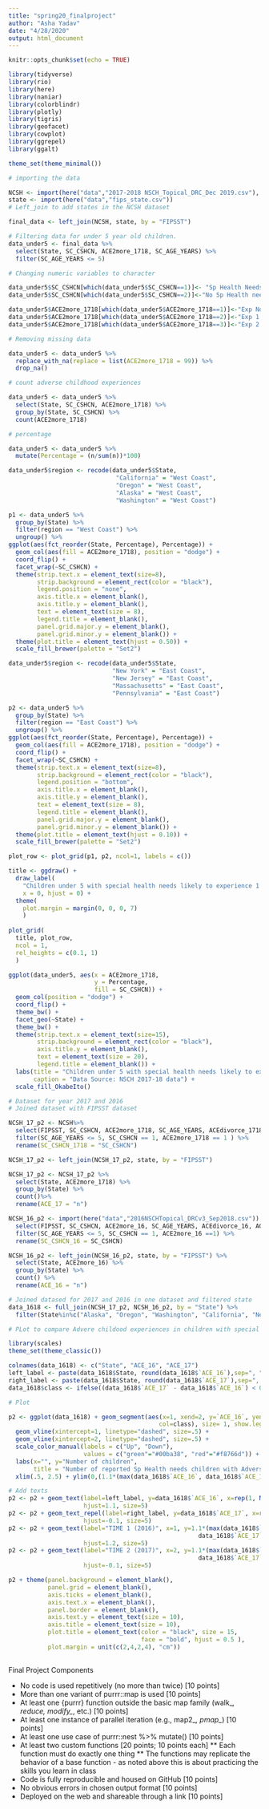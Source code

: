 ```yaml
---
title: "spring20_finalproject"
author: "Asha Yadav"
date: "4/28/2020"
output: html_document
---
```


```r
knitr::opts_chunk$set(echo = TRUE)

library(tidyverse)
library(rio)
library(here)
library(naniar)
library(colorblindr)
library(plotly)
library(tigris)
library(geofacet)
library(cowplot)
library(ggrepel)
library(ggalt)

theme_set(theme_minimal())
```

```r
# importing the data

NCSH <- import(here("data","2017-2018 NSCH_Topical_DRC_Dec 2019.csv"), setclass = "tbl_df")
state <- import(here("data","fips_state.csv"))
# Left_join to add states in the NCSH dataset

final_data <- left_join(NCSH, state, by = "FIPSST")


```


```r
# Filtering data for under 5 year old children.
data_under5 <- final_data %>%
  select(State, SC_CSHCN, ACE2more_1718, SC_AGE_YEARS) %>%
  filter(SC_AGE_YEARS <= 5)

# Changing numeric variables to character

data_under5$SC_CSHCN[which(data_under5$SC_CSHCN==1)]<- "Sp Health Needs"
data_under5$SC_CSHCN[which(data_under5$SC_CSHCN==2)]<-"No Sp Health needs"

data_under5$ACE2more_1718[which(data_under5$ACE2more_1718==1)]<-"Exp No ACE"
data_under5$ACE2more_1718[which(data_under5$ACE2more_1718==2)]<-"Exp 1 ACE"
data_under5$ACE2more_1718[which(data_under5$ACE2more_1718==3)]<-"Exp 2 ACE"

# Removing missing data

data_under5 <- data_under5 %>%
  replace_with_na(replace = list(ACE2more_1718 = 99)) %>%
  drop_na()

# count adverse childhood experiences

data_under5 <- data_under5 %>%
  select(State, SC_CSHCN, ACE2more_1718) %>%
  group_by(State, SC_CSHCN) %>%
  count(ACE2more_1718)

# percentage

data_under5 <- data_under5 %>%
  mutate(Percentage = (n/sum(n))*100)

```


```r

data_under5$region <- recode(data_under5$State,
                              "California" = "West Coast",
                              "Oregon" = "West Coast",
                              "Alaska" = "West Coast",
                              "Washington" = "West Coast")

p1 <- data_under5 %>% 
  group_by(State) %>% 
  filter(region == "West Coast") %>% 
  ungroup() %>% 
ggplot(aes(fct_reorder(State, Percentage), Percentage)) +
  geom_col(aes(fill = ACE2more_1718), position = "dodge") +
  coord_flip() +
  facet_wrap(~SC_CSHCN) +
  theme(strip.text.x = element_text(size=8),
        strip.background = element_rect(color = "black"),
        legend.position = "none",
        axis.title.x = element_blank(),
        axis.title.y = element_blank(),
        text = element_text(size = 8),
        legend.title = element_blank(),
        panel.grid.major.y = element_blank(),
        panel.grid.minor.y = element_blank()) +
  theme(plot.title = element_text(hjust = 0.50)) +
  scale_fill_brewer(palette = "Set2")

data_under5$region <- recode(data_under5$State,
                             "New York" = "East Coast",
                             "New Jersey" = "East Coast",
                             "Massachusetts" = "East Coast",
                             "Pennsylvania" = "East Coast")

p2 <- data_under5 %>% 
  group_by(State) %>% 
  filter(region == "East Coast") %>% 
  ungroup() %>% 
ggplot(aes(fct_reorder(State, Percentage), Percentage)) +
  geom_col(aes(fill = ACE2more_1718), position = "dodge") +
  coord_flip() +
  facet_wrap(~SC_CSHCN) +
  theme(strip.text.x = element_text(size=8),
        strip.background = element_rect(color = "black"),
        legend.position = "bottom",
        axis.title.x = element_blank(),
        axis.title.y = element_blank(),
        text = element_text(size = 8),
        legend.title = element_blank(),
        panel.grid.major.y = element_blank(),
        panel.grid.minor.y = element_blank()) +
  theme(plot.title = element_text(hjust = 0.10)) +
  scale_fill_brewer(palette = "Set2")

plot_row <- plot_grid(p1, p2, ncol=1, labels = c())

title <- ggdraw() + 
  draw_label(
    "Children under 5 with special health needs likely to experience 1 or more adverse\n childhood experiences in East and West Coast (Data Source: NSCH 2016 & NSCH 2017)",
    x = 0, hjust = 0) + 
  theme(
    plot.margin = margin(0, 0, 0, 7)
    )
  
plot_grid(
  title, plot_row,
  ncol = 1,
  rel_heights = c(0.1, 1)
  )


```

```r

ggplot(data_under5, aes(x = ACE2more_1718,
                        y = Percentage,
                        fill = SC_CSHCN)) +
  geom_col(position = "dodge") +
  coord_flip() +
  theme_bw() +
  facet_geo(~State) +
  theme_bw() +
  theme(strip.text.x = element_text(size=15),
        strip.background = element_rect(color = "black"),
        axis.title.y = element_blank(),
        text = element_text(size = 20),
        legend.title = element_blank()) +
  labs(title = "Children under 5 with special health needs likely to experience higher adverse childhood experiences",
       caption = "Data Source: NSCH 2017-18 data") +
  scale_fill_OkabeIto()

```

```r
# Dataset for year 2017 and 2016
# Joined dataset with FIPSST dataset

NCSH_17_p2 <- NCSH%>%
  select(FIPSST, SC_CSHCN, ACE2more_1718, SC_AGE_YEARS, ACEdivorce_1718, ACEdeath_1718, ACEjail_1718, ACEdomviol_1718, ACEneighviol_1718, ACEmhealth_1718, ACEdrug_1718 )%>%
  filter(SC_AGE_YEARS <= 5, SC_CSHCN == 1, ACE2more_1718 == 1 ) %>%
  rename(SC_CSHCN_1718 = "SC_CSHCN")

NCSH_17_p2 <- left_join(NCSH_17_p2, state, by = "FIPSST")

NCSH_17_p2 <- NCSH_17_p2 %>%
  select(State, ACE2more_1718) %>%
  group_by(State) %>%
  count()%>%
  rename(ACE_17 = "n")

NCSH_16_p2 <- import(here("data","2016NSCHTopical_DRCv3_Sep2018.csv")) %>%
  select(FIPSST, SC_CSHCN, ACE2more_16, SC_AGE_YEARS, ACEdivorce_16, ACEdeath_16, ACEjail_16, ACEdomviol_16, ACEneighviol_16, ACEmhealth_16, ACEdrug_16) %>%
  filter(SC_AGE_YEARS <= 5, SC_CSHCN == 1, ACE2more_16 ==1) %>%
  rename(SC_CSHCN_16 = SC_CSHCN)

NCSH_16_p2 <- left_join(NCSH_16_p2, state, by = "FIPSST") %>%
  select(State, ACE2more_16) %>%
  group_by(State) %>%
  count() %>%
  rename(ACE_16 = "n")

# Joined datased for 2017 and 2016 in one dataset and filtered state
data_1618 <- full_join(NCSH_17_p2, NCSH_16_p2, by = "State") %>%
  filter(State%in%c("Alaska", "Oregon", "Washington", "California", "New York", "New Jersey", "Massachusetts", "Pennsylvania"))

# PLot to compare Advere childood experiences in children with special health needs from 2016 to 2017 in selected states

library(scales)
theme_set(theme_classic())

colnames(data_1618) <- c("State", "ACE_16", "ACE_17")
left_label <- paste(data_1618$State, round(data_1618$`ACE_16`),sep=", ")
right_label <- paste(data_1618$State, round(data_1618$`ACE_17`),sep=", ")
data_1618$class <- ifelse((data_1618$`ACE_17` - data_1618$`ACE_16`) < 0, "red", "green")

# Plot

p2 <- ggplot(data_1618) + geom_segment(aes(x=1, xend=2, y=`ACE_16`, yend=`ACE_17`,
                                          col=class), size= 1, show.legend=F) + 
  geom_vline(xintercept=1, linetype="dashed", size=.5) +
  geom_vline(xintercept=2, linetype="dashed", size=.5) +
  scale_color_manual(labels = c("Up", "Down"),
                     values = c("green"="#00ba38", "red"="#f8766d")) +
  labs(x="", y="Number of children", 
       title = "Number of reported Sp Health needs children with Adverse Childhood Experiences (birth to 5) in\nEast Coast and West Coast\n") +
  xlim(.5, 2.5) + ylim(0,(1.1*(max(data_1618$`ACE_16`, data_1618$`ACE_17`))))

# Add texts
p2 <- p2 + geom_text(label=left_label, y=data_1618$`ACE_16`, x=rep(1, NROW(df)), 
                     hjust=1.1, size=5)
p2 <- p2 + geom_text_repel(label=right_label, y=data_1618$`ACE_17`, x=rep(2, NROW(df)),
                     hjust=-0.1, size=5)
p2 <- p2 + geom_text(label="TIME 1 (2016)", x=1, y=1.1*(max(data_1618$`ACE_16`,
                                                     data_1618$`ACE_17`)), 
                     hjust=1.2, size=5)
p2 <- p2 + geom_text(label="TIME 2 (2017)", x=2, y=1.1*(max(data_1618$`ACE_16`,
                                                     data_1618$`ACE_17`)), 
                     hjust=-0.1, size=5)  

p2 + theme(panel.background = element_blank(), 
           panel.grid = element_blank(),
           axis.ticks = element_blank(),
           axis.text.x = element_blank(),
           panel.border = element_blank(),
           axis.text.y = element_text(size = 10),
           axis.title = element_text(size = 10),
           plot.title = element_text(color = "black", size = 15, 
                                     face = "bold", hjust = 0.5 ),
           plot.margin = unit(c(2,4,2,4), "cm"))
  

```



Final Project Components

* No code is used repetitively (no more than twice) [10 points]
* More than one variant of purrr::map is used [10 points]
* At least one {purrr} function outside the basic map family (walk_*, reduce, modify_*, etc.) [10 points]
* At least one instance of parallel iteration (e.g., map2_*, pmap_*) [10 points]
* At least one use case of purrr::nest %>% mutate() [10 points]
* At least two custom functions [20 points; 10 points each]
  ** Each function must do exactly one thing
  ** The functions may replicate the behavior of a base function - as noted above this is about practicing the skills you learn in class
* Code is fully reproducible and housed on GitHub [10 points]
* No obvious errors in chosen output format [10 points]
* Deployed on the web and shareable through a link [10 points]
